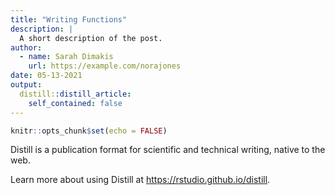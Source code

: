 ```yaml
---
title: "Writing Functions"
description: |
  A short description of the post.
author:
  - name: Sarah Dimakis
    url: https://example.com/norajones
date: 05-13-2021
output:
  distill::distill_article:
    self_contained: false
---
```



```r
knitr::opts_chunk$set(echo = FALSE)
```

Distill is a publication format for scientific and technical writing, native to the web.

Learn more about using Distill at <https://rstudio.github.io/distill>.


